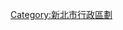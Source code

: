 {{catmore|新莊區}}
{{Commonscat|Xinzhuang District, New Taipei}}

[[Category:新北市行政區劃|Category:新北市行政區劃]]